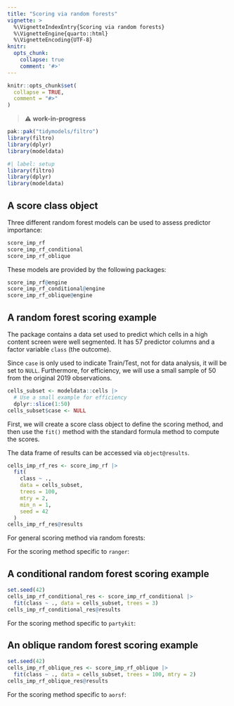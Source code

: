 ```yaml
---
title: "Scoring via random forests"
vignette: >
  %\VignetteIndexEntry{Scoring via random forests}
  %\VignetteEngine{quarto::html}
  %\VignetteEncoding{UTF-8}
knitr:
  opts_chunk:
    collapse: true
    comment: '#>'
---
```


```r
knitr::opts_chunk$set(
  collapse = TRUE,
  comment = "#>"
)
```

> ⚠️ **work-in-progress**

```r
pak::pak("tidymodels/filtro")
library(filtro)
library(dplyr)
library(modeldata)
```

```r
#| label: setup
library(filtro)
library(dplyr)
library(modeldata)
```

## A score class object

Three different random forest models can be used to assess predictor importance:

```r
score_imp_rf
score_imp_rf_conditional
score_imp_rf_oblique
```

These models are provided by the following packages:

```r
score_imp_rf@engine
score_imp_rf_conditional@engine
score_imp_rf_oblique@engine
```

## A random forest scoring example

The package contains a data set used to predict which cells in a high content screen were well segmented. It has 57 predictor columns and a factor variable `class` (the outcome). 

Since `case` is only used to indicate Train/Test, not for data analysis, it will be set to `NULL`. Furthermore, for efficiency, we will use a small sample of 50 from the original 2019 observations.

```r
cells_subset <- modeldata::cells |> 
  # Use a small example for efficiency
  dplyr::slice(1:50)
cells_subset$case <- NULL
```

First, we will create a score class object to define the scoring method, and then use the `fit()` method with the standard formula method to compute the scores.

The data frame of results can be accessed via `object@results`. 

```r
cells_imp_rf_res <- score_imp_rf |>
  fit(
    class ~ .,
    data = cells_subset,
    trees = 100,
    mtry = 2,
    min_n = 1, 
    seed = 42
  )
cells_imp_rf_res@results
```

For general scoring method via random forests: 

For the scoring method specific to `ranger`: 

## A conditional random forest scoring example

```r
set.seed(42)
cells_imp_rf_conditional_res <- score_imp_rf_conditional |>
  fit(class ~ ., data = cells_subset, trees = 3)
cells_imp_rf_conditional_res@results
```

For the scoring method specific to `partykit`: 

## An oblique random forest scoring example

```r
set.seed(42)
cells_imp_rf_oblique_res <- score_imp_rf_oblique |>
  fit(class ~ ., data = cells_subset, trees = 100, mtry = 2)
cells_imp_rf_oblique_res@results
```

For the scoring method specific to `aorsf`: 